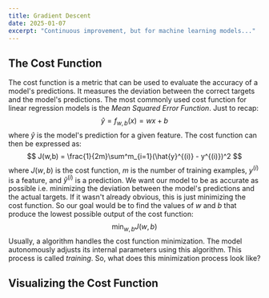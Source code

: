 ```yaml
---
title: Gradient Descent
date: 2025-01-07
excerpt: "Continuous improvement, but for machine learning models..."
---
```

## The Cost Function
The cost function is a metric that can be used to evaluate the accuracy of a model's predictions. It measures the deviation between the correct targets and the model's predictions. The most commonly used cost function for linear regression models is the _Mean Squared Error Function_. Just to recap:
$$
\hat{y} = f_{w,b}(x) = wx + b
$$
where $\hat{y}$ is the model's prediction for a given feature. The cost function can then be expressed as:
$$
J(w,b) = \frac{1}{2m}\sum^m_{i=1}(\hat{y}^{(i)} - y^{(i)})^2
$$
where $J(w,b)$ is the cost function, $m$ is the number of training examples, $y^{(i)}$ is a feature, and $\hat{y}^{(i)}$ is a prediction.
We want our model to be as accurate as possible i.e. minimizing the deviation between the model's predictions and the actual targets. If it wasn't already obvious, this is just minimizing the cost function. So our goal would be to find the values of $w$ and $b$ that produce the lowest possible output of the cost function:
$$
\min_{w,b}J(w,b)
$$
Usually, a algorithm handles the cost function minimization. The model autonomously adjusts its internal parameters using this algorithm. This process is called _training_.
So, what does this minimization process look like?

## Visualizing the Cost Function
